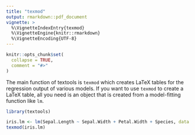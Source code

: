 ```yaml
---
title: "texmod"
output: rmarkdown::pdf_document
vignette: >
  %\VignetteIndexEntry{texmod}
  %\VignetteEngine{knitr::rmarkdown}
  %\VignetteEncoding{UTF-8}
---
```


```r
knitr::opts_chunk$set(
  collapse = TRUE,
  comment = "#>"
)
```

The main function of textools is `texmod` which creates LaTeX tables for the regression output of various models. If you want to use `texmod` to create a LaTeX table, all you need is an object that is created from a model-fitting function like `lm`. 

```r
library(textools)

iris.lm <- lm(Sepal.Length ~ Sepal.Width + Petal.Width + Species, data = iris)
texmod(iris.lm)
```